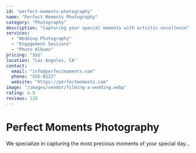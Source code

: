 ```yaml
---
id: "perfect-moments-photography"
name: "Perfect Moments Photography"
category: "Photography"
description: "Capturing your special moments with artistic excellence"
services:
  - "Wedding Photography"
  - "Engagement Sessions"
  - "Photo Albums"
pricing: "$$$"
location: "Los Angeles, CA"
contact:
  email: "info@perfectmoments.com"
  phone: "555-0123"
  website: "https://perfectmoments.com"
image: "/images/vendor/filming-a-wedding.webp"
rating: 4.9
reviews: 128
---
```


# Perfect Moments Photography

We specialize in capturing the most precious moments of your special day...